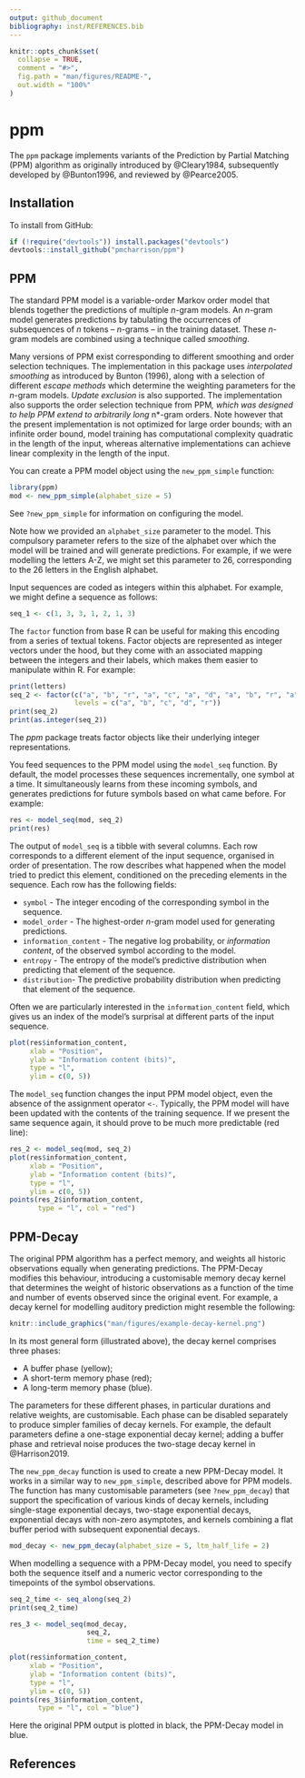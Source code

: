 ```yaml
---
output: github_document
bibliography: inst/REFERENCES.bib
---
```


<!-- README.md is generated from README.Rmd. Please edit that file -->

```r
knitr::opts_chunk$set(
  collapse = TRUE,
  comment = "#>",
  fig.path = "man/figures/README-",
  out.width = "100%"
)
```
# ppm

<!-- [![lifecycle](https://img.shields.io/badge/lifecycle-experimental-orange.svg)](https://www.tidyverse.org/lifecycle/#experimental) -->
<!-- [![Travis build status](https://travis-ci.org/pmcharrison/ppm.svg?branch=master)](https://travis-ci.org/pmcharrison/ppm) -->
<!-- [![AppVeyor build status](https://ci.appveyor.com/api/projects/status/github/pmcharrison/ppm?branch=master&svg=true)](https://ci.appveyor.com/project/pmcharrison/ppm) -->
<!-- [![Coverage status](https://coveralls.io/repos/github/pmcharrison/ppm/badge.svg)](https://coveralls.io/r/pmcharrison/ppm?branch=master) -->
<!-- [![DOI](https://zenodo.org/badge/DOI/10.5281/zenodo.2620414.svg)](https://doi.org/10.5281/zenodo.2620414) -->

The `ppm` package implements variants of the Prediction by Partial Matching (PPM)
algorithm as originally introduced by @Cleary1984,
subsequently developed by @Bunton1996,
and reviewed by @Pearce2005.

## Installation

To install from GitHub:

``` r
if (!require("devtools")) install.packages("devtools")
devtools::install_github("pmcharrison/ppm")
```

## PPM

The standard PPM model is a variable-order Markov order model that 
blends together the predictions of multiple *n*-gram models.
An *n*-gram model generates predictions by tabulating the 
occurrences of subsequences of *n* tokens -- *n*-grams -- in the training dataset.
These *n*-gram models are combined using a technique called *smoothing*.

Many versions of PPM exist corresponding to different smoothing and order selection
techniques. The implementation in this package uses *interpolated smoothing*
as introduced by Bunton (1996), along with a selection of different *escape methods*
which determine the weighting parameters for the *n*-gram models.
*Update exclusion* is also supported.
The implementation also supports the order selection technique from PPM*,
which was designed to help PPM extend to arbitrarily long *n*-gram orders.
Note however that the present implementation is not optimized for large order bounds;
with an infinite order bound, model training has computational complexity quadratic 
in the length of the input, whereas alternative implementations can achieve
linear complexity in the length of the input.

You can create a PPM model object using the `new_ppm_simple` function:

```r
library(ppm)
mod <- new_ppm_simple(alphabet_size = 5)
```

See `?new_ppm_simple` for information on configuring the model.

Note how we provided an `alphabet_size` parameter to the model.
This compulsory parameter refers to the size of the alphabet over which
the model will be trained and will generate predictions.
For example, if we were modelling the letters A-Z, we might set 
this parameter to 26, corresponding to the 26 letters in the English alphabet.

Input sequences are coded as integers within this alphabet.
For example, we might define a sequence as follows:

```r
seq_1 <- c(1, 3, 3, 1, 2, 1, 3)
```

The `factor` function from base R can be useful for making this encoding
from a series of textual tokens.
Factor objects are represented as integer vectors under the hood,
but they come with an associated mapping between the integers and 
their labels, which makes them easier to manipulate within R.
For example:

```r
print(letters)
seq_2 <- factor(c("a", "b", "r", "a", "c", "a", "d", "a", "b", "r", "a"),
                levels = c("a", "b", "c", "d", "r"))
print(seq_2)
print(as.integer(seq_2))
```

The *ppm* package treats factor objects like their underlying integer representations.

You feed sequences to the PPM model using the `model_seq` function.
By default, the model processes these sequences incrementally,
one symbol at a time.
It simultaneously learns from these incoming symbols,
and generates predictions for future symbols based
on what came before.
For example:

```r
res <- model_seq(mod, seq_2)
print(res)
```

The output of `model_seq` is a tibble with several columns.
Each row corresponds to a different element of the input sequence,
organised in order of presentation.
The row describes what happened when the model tried to predict
this element, conditioned on the preceding elements in the sequence.
Each row has the following fields:

- `symbol` - The integer encoding of the corresponding symbol in the sequence.
- `model_order` - The highest-order *n*-gram model used for generating predictions.
- `information_content` - The negative log probability, or *information content*,
of the observed symbol according to the model.
- `entropy` - The entropy of the model's predictive distribution when predicting
that element of the sequence.
- `distribution`- The predictive probability distribution when predicting
that element of the sequence.

Often we are particularly interested in the `information_content` field,
which gives us an index of the model's surprisal at different 
parts of the input sequence.

```r
plot(res$information_content,
     xlab = "Position",
     ylab = "Information content (bits)",
     type = "l", 
     ylim = c(0, 5))
```

The `model_seq` function changes the input PPM model object,
even the absence of the assignment operator `<-`.
Typically, the PPM model will have been updated with the contents of 
the training sequence. 
If we present the same sequence again, it should prove to be much more predictable (red line):

```r
res_2 <- model_seq(mod, seq_2)
plot(res$information_content,
     xlab = "Position",
     ylab = "Information content (bits)",
     type = "l", 
     ylim = c(0, 5))
points(res_2$information_content,
       type = "l", col = "red")
```

## PPM-Decay

The original PPM algorithm has a perfect memory,
and weights all historic observations equally when generating predictions.
The PPM-Decay modifies this behaviour,
introducing a customisable memory decay kernel that determines the 
weight of historic observations as a function of the 
time and number of events observed since the original event.
For example, a decay kernel for modelling auditory prediction might 
resemble the following:

```r
knitr::include_graphics("man/figures/example-decay-kernel.png")
```

In its most general form (illustrated above), 
the decay kernel comprises three phases:

- A buffer phase (yellow);
- A short-term memory phase (red);
- A long-term memory phase (blue).

The parameters for these different phases, in particular durations
and relative weights, are customisable.
Each phase can be disabled separately to produce
simpler families of decay kernels.
For example, the default parameters define a one-stage exponential decay kernel;
adding a buffer phase and retrieval noise produces the two-stage decay kernel
in @Harrison2019.

The `new_ppm_decay` function is used to create a new PPM-Decay model.
It works in a similar way to `new_ppm_simple`, described above for PPM models.
The function has many customisable parameters (see `?new_ppm_decay`)
that support the specification of various kinds of decay kernels,
including single-stage exponential decays,
two-stage exponential decays,
exponential decays with non-zero asymptotes,
and kernels combining a flat buffer period with subsequent exponential decays.

```r
mod_decay <- new_ppm_decay(alphabet_size = 5, ltm_half_life = 2)
```

When modelling a sequence with a PPM-Decay model,
you need to specify both the sequence itself and 
a numeric vector corresponding to the timepoints of the 
symbol observations.

```r
seq_2_time <- seq_along(seq_2)
print(seq_2_time)

res_3 <- model_seq(mod_decay, 
                   seq_2,
                   time = seq_2_time)

plot(res$information_content,
     xlab = "Position",
     ylab = "Information content (bits)",
     type = "l", 
     ylim = c(0, 5))
points(res_3$information_content,
       type = "l", col = "blue")
```

Here the original PPM output is plotted in black,
the PPM-Decay model in blue.

## References
